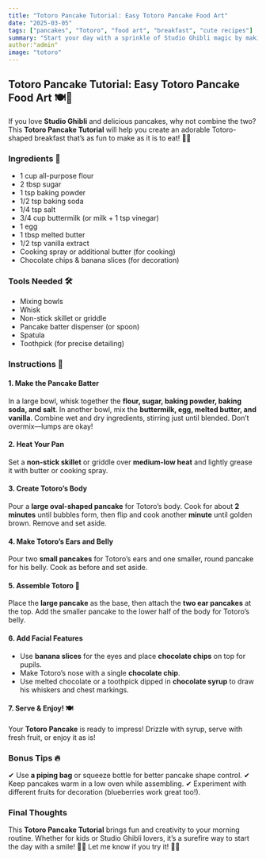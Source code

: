 ```yaml
---
title: "Totoro Pancake Tutorial: Easy Totoro Pancake Food Art"
date: "2025-03-05"
tags: ["pancakes", "Totoro", "food art", "breakfast", "cute recipes"]
summary: "Start your day with a sprinkle of Studio Ghibli magic by making these adorable Totoro pancakes! This easy tutorial guides you through creating a fun and delicious breakfast, perfect for kids, anime lovers, and anyone who enjoys a touch of whimsy in the morning."
author:"admin"
image: "totoro"
---
```



## Totoro Pancake Tutorial: Easy Totoro Pancake Food Art 🍽️🐾

If you love **Studio Ghibli** and delicious pancakes, why not combine the two? This **Totoro Pancake Tutorial** will help you create an adorable Totoro-shaped breakfast that’s as fun to make as it is to eat! 🥞✨

<CustomImage src="/images/totoro-pancakes.jpg" alt="Totoro Pancake Food Art" width={800} height={600} />

### Ingredients 🛒
- 1 cup all-purpose flour
- 2 tbsp sugar
- 1 tsp baking powder
- 1/2 tsp baking soda
- 1/4 tsp salt
- 3/4 cup buttermilk (or milk + 1 tsp vinegar)
- 1 egg
- 1 tbsp melted butter
- 1/2 tsp vanilla extract
- Cooking spray or additional butter (for cooking)
- Chocolate chips & banana slices (for decoration)

### Tools Needed 🛠️
- Mixing bowls
- Whisk
- Non-stick skillet or griddle
- Pancake batter dispenser (or spoon)
- Spatula
- Toothpick (for precise detailing)

### Instructions 🥄

#### 1. Make the Pancake Batter
In a large bowl, whisk together the **flour, sugar, baking powder, baking soda, and salt**. In another bowl, mix the **buttermilk, egg, melted butter, and vanilla**. Combine wet and dry ingredients, stirring just until blended. Don’t overmix—lumps are okay!

#### 2. Heat Your Pan
Set a **non-stick skillet** or griddle over **medium-low heat** and lightly grease it with butter or cooking spray.

#### 3. Create Totoro’s Body
Pour a **large oval-shaped pancake** for Totoro’s body. Cook for about **2 minutes** until bubbles form, then flip and cook another **minute** until golden brown. Remove and set aside.

#### 4. Make Totoro’s Ears and Belly
Pour two **small pancakes** for Totoro’s ears and one smaller, round pancake for his belly. Cook as before and set aside.

#### 5. Assemble Totoro 🐾
Place the **large pancake** as the base, then attach the **two ear pancakes** at the top. Add the smaller pancake to the lower half of the body for Totoro’s belly.

#### 6. Add Facial Features
- Use **banana slices** for the eyes and place **chocolate chips** on top for pupils.
- Make Totoro’s nose with a single **chocolate chip**.
- Use melted chocolate or a toothpick dipped in **chocolate syrup** to draw his whiskers and chest markings.

#### 7. Serve & Enjoy! 🍽️
Your **Totoro Pancake** is ready to impress! Drizzle with syrup, serve with fresh fruit, or enjoy it as is!

### Bonus Tips 🔥
✔ Use **a piping bag** or squeeze bottle for better pancake shape control.
✔ Keep pancakes warm in a low oven while assembling.
✔ Experiment with different fruits for decoration (blueberries work great too!).

### Final Thoughts
This **Totoro Pancake Tutorial** brings fun and creativity to your morning routine. Whether for kids or Studio Ghibli lovers, it’s a surefire way to start the day with a smile! 🍃🥞 Let me know if you try it! 💬✨
